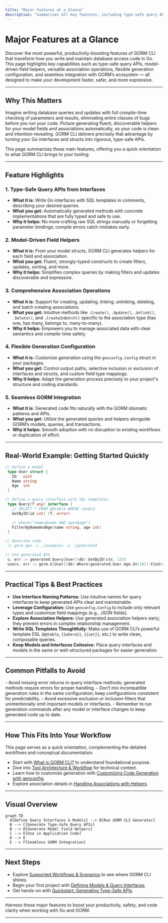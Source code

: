 ```yaml
---
title: "Major Features at a Glance"
description: "Summarizes all key features, including type-safe query APIs, model-driven field helpers, association operations, flexible generation configuration, and seamless GORM integration. Quick bullets help orient new users to the product’s main selling points."
---
```


# Major Features at a Glance

Discover the most powerful, productivity-boosting features of GORM CLI that transform how you write and maintain database access code in Go. This page highlights key capabilities such as type-safe query APIs, model-driven field helpers, versatile association operations, flexible generation configuration, and seamless integration with GORM’s ecosystem — all designed to make your development faster, safer, and more expressive.

---

## Why This Matters

Imagine writing database queries and updates with full compile-time checking of parameters and results, eliminating entire classes of bugs before you run your code. Picture generating fluent, discoverable helpers for your model fields and associations automatically, so your code is clean and intention-revealing. GORM CLI delivers precisely that advantage by turning your Go interfaces and structs into rigorous, type-safe APIs.

This page summarizes these main features, offering you a quick orientation to what GORM CLI brings to your tooling.

---

## Feature Highlights

### 1. Type-Safe Query APIs from Interfaces

- **What it is:** Write Go interfaces with SQL templates in comments, describing your desired queries.
- **What you get:** Automatically generated methods with concrete implementations that are fully typed and safe to use.
- **Why it helps:** No more crafting raw SQL strings manually or forgetting parameter bindings; compile errors catch mistakes early.

### 2. Model-Driven Field Helpers

- **What it is:** From your model structs, GORM CLI generates helpers for each field and association.
- **What you get:** Fluent, strongly-typed constructs to create filters, updates, sorting, and more.
- **Why it helps:** Simplifies complex queries by making filters and updates discoverable and expressive.

### 3. Comprehensive Association Operations

- **What it is:** Support for creating, updating, linking, unlinking, deleting, and batch creating associations.
- **What you get:** Intuitive methods like `.Create()`, `.Update()`, `.Unlink()`, `.Delete()`, and `.CreateInBatch()` specific to the association type (has one, has many, belongs to, many-to-many).
- **Why it helps:** Empowers you to manage associated data with clear semantics and compile-time safety.

### 4. Flexible Generation Configuration

- **What it is:** Customize generation using the `genconfig.Config` struct in your packages.
- **What you get:** Control output paths, selective inclusion or exclusion of interfaces and structs, and custom field type mappings.
- **Why it helps:** Adapt the generation process precisely to your project's structure and coding standards.

### 5. Seamless GORM Integration

- **What it is:** Generated code fits naturally with the GORM idiomatic patterns and APIs.
- **What you get:** Utilize the generated queries and helpers alongside GORM’s models, queries, and transactions.
- **Why it helps:** Smooth adoption with no disruption to existing workflows or duplication of effort.

---

## Real-World Example: Getting Started Quickly

```go
// Define a model
 type User struct {
   ID   uint
   Name string
   Age  int
 }

// Define a query interface with SQL templates
 type Query[T any] interface {
   // SELECT * FROM @@table WHERE id=@id
   GetByID(id int) (T, error)

   // where("name=@name AND age=@age")
   FilterByNameAndAge(name string, age int)
 }

// Generate code
 // gorm gen -i ./examples -o ./generated

// Use generated API
 u, err := generated.Query[User](db).GetByID(ctx, 123)
 users, err := gorm.G[User](db).Where(generated.User.Age.Gt(18)).Find(ctx)
```

---

## Practical Tips & Best Practices

- **Use Interface Naming Patterns:** Use intuitive names for query interfaces to keep generated APIs clear and maintainable.
- **Leverage Configuration:** Use `genconfig.Config` to include only relevant types and customize field mappings (e.g., JSON fields).
- **Explore Association Helpers:** Use generated association helpers early; they prevent errors in complex relationship management.
- **Write SQL Templates Thoughtfully:** Make use of GORM CLI’s powerful template DSL (`@@table`, `{{where}}`, `{{set}}`, etc.) to write clean, composable queries.
- **Keep Models and Interfaces Cohesive:** Place query interfaces and models in the same or well-structured packages for easier generation.

---

## Common Pitfalls to Avoid

<Warning>
- Avoid missing error returns in query interface methods; generated methods require errors for proper handling.
- Don’t mix incompatible generation rules in the same configuration; keep configurations consistent for predictability.
- Avoid excessive exclusion or inclusion filters that unintentionally omit important models or interfaces.
- Remember to run generation commands after any model or interface changes to keep generated code up to date.
</Warning>

---

## How This Fits Into Your Workflow

This page serves as a quick orientation, complementing the detailed workflows and conceptual documentation:

- Start with [What is GORM CLI?](../product-intro-and-value/what-is-gorm-cli) to understand foundational purpose.
- Dive into [Tool Architecture & Workflow](../core-concepts-architecture/high-level-architecture) for technical context.
- Learn how to customize generation with [Customizing Code Generation with genconfig](../../guides/advanced-usage/customizing-generation).
- Explore association details in [Handling Associations with Helpers](../../guides/core-workflows/association-guides).

---

## Visual Overview

```mermaid
graph TD
  A[Define Query Interfaces & Models] --> B[Run GORM CLI Generator]
  B --> C[Generate Type-Safe Query APIs]
  B --> D[Generate Model Field Helpers]
  C --> E[Use in Application Code]
  D --> E
  E --> F[Seamless GORM Integration]
```

---

## Next Steps

- Explore [Supported Workflows & Scenarios](../feature-quickview/supported-workflows) to see where GORM CLI shines.
- Begin your first project with [Defining Models & Query Interfaces](../../getting-started/your-first-code-generation/defining-models-interfaces).
- Get hands-on with [Quickstart: Generating Type-Safe APIs](../../guides/core-workflows/quickstart-generating-type-safe-apis).

---

Harness these major features to boost your productivity, safety, and code clarity when working with Go and GORM.

---